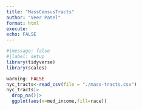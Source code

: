 ```yaml
---
title: "MassCensusTracts"
author: "Veer Patel"
format: html
execute: 
echo: FALSE
---
```


```r
#|message: false
#|label: setup
library(tidyverse)
library(scales)
```

```r
warning: FALSE
nyc_tracts<-read_csv(file = "./mass-tracts.csv")
nyc_tracts|>
  drop_na()|>
  ggplot(aes(x=med_income,fill=race))
```
